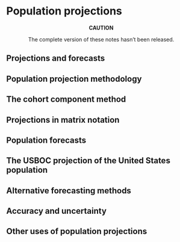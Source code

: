 # Population projections

:::{.rmdcaution}
<center>
**CAUTION**

The complete version of these notes hasn't been released.
</center>
:::

## Projections and forecasts

## Population projection methodology

## The cohort component method

## Projections in matrix notation

## Population forecasts

## The USBOC projection of the United States population

## Alternative forecasting methods

## Accuracy and uncertainty

## Other uses of population projections
